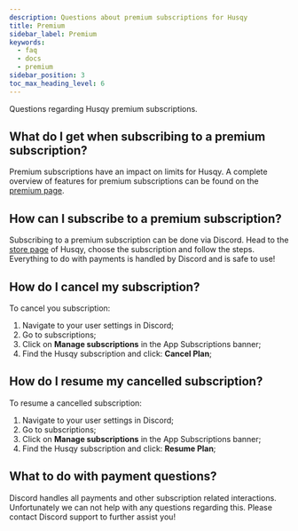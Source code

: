 ```yaml
---
description: Questions about premium subscriptions for Husqy
title: Premium
sidebar_label: Premium
keywords:
  - faq
  - docs
  - premium
sidebar_position: 3
toc_max_heading_level: 6
---
```


Questions regarding Husqy premium subscriptions.

## What do I get when subscribing to a premium subscription?

Premium subscriptions have an impact on limits for Husqy. A complete overview of features 
for premium subscriptions can be found on the [premium page](https://husqy.xyz/premium).

## How can I subscribe to a premium subscription?

Subscribing to a premium subscription can be done via Discord. Head to the [store page](https://discord.com/discovery/applications/868946730878632047/store) 
of Husqy, choose the subscription and follow the steps. Everything to do with payments is handled by Discord and is safe to use!

## How do I cancel my subscription?

To cancel you subscription:

1. Navigate to your user settings in Discord;
2. Go to subscriptions;
3. Click on **Manage subscriptions** in the App Subscriptions banner;
4. Find the Husqy subscription and click: **Cancel Plan**;

## How do I resume my cancelled subscription?

To resume a cancelled subscription:

1. Navigate to your user settings in Discord;
2. Go to subscriptions;
3. Click on **Manage subscriptions** in the App Subscriptions banner;
4. Find the Husqy subscription and click: **Resume Plan**;

## What to do with payment questions?

Discord handles all payments and other subscription related interactions. Unfortunately we can not help with any questions regarding this.
Please contact Discord support to further assist you!